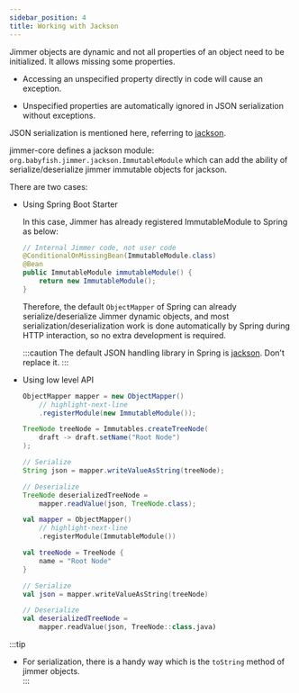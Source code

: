 ```yaml
---
sidebar_position: 4  
title: Working with Jackson
---
```



Jimmer objects are dynamic and not all properties of an object need to be initialized. It allows missing some properties.  

-   Accessing an unspecified property directly in code will cause an exception.

-   Unspecified properties are automatically ignored in JSON serialization without exceptions.

JSON serialization is mentioned here, referring to [jackson](https://github.com/FasterXML/jackson).

jimmer-core defines a jackson module: `org.babyfish.jimmer.jackson.ImmutableModule` which can add the ability of serialize/deserialize jimmer immutable objects for jackson.

There are two cases:

-   Using Spring Boot Starter

    In this case, Jimmer has already registered ImmutableModule to Spring as below:

    ```java
    // Internal Jimmer code, not user code
    @ConditionalOnMissingBean(ImmutableModule.class) 
    @Bean
    public ImmutableModule immutableModule() {
        return new ImmutableModule();
    }
    ```

    Therefore, the default `ObjectMapper` of Spring can already serialize/deserialize Jimmer dynamic objects, and most serialization/deserialization work is done automatically by Spring during HTTP interaction, so no extra development is required.

    :::caution
    The default JSON handling library in Spring is [jackson](https://github.com/FasterXML/jackson). Don't replace it.
    :::

-   Using low level API

    <Tabs groupId="language">
    <TabItem value="java" label="Java">

    ```java 
    ObjectMapper mapper = new ObjectMapper()
        // highlight-next-line
        .registerModule(new ImmutableModule());
    
    TreeNode treeNode = Immutables.createTreeNode(
        draft -> draft.setName("Root Node")
    );

    // Serialize    
    String json = mapper.writeValueAsString(treeNode);

    // Deserialize
    TreeNode deserializedTreeNode = 
        mapper.readValue(json, TreeNode.class);
    ```

    </TabItem>
    <TabItem value="kotlin" label="Kotlin">

    ```kotlin
    val mapper = ObjectMapper()
        // highlight-next-line
        .registerModule(ImmutableModule())

    val treeNode = TreeNode {
        name = "Root Node"
    }

    // Serialize
    val json = mapper.writeValueAsString(treeNode)

    // Deserialize
    val deserializedTreeNode = 
        mapper.readValue(json, TreeNode::class.java)
    ```

    </TabItem>
    </Tabs>

:::tip
- For serialization, there is a handy way which is the `toString` method of jimmer objects.  
:::
